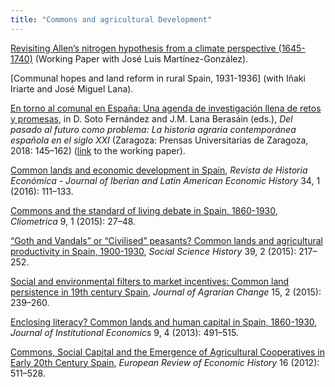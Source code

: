 ```yaml
---
title: "Commons and agricultural Development"
---
```


[Revisiting Allen's nitrogen hypothesis from a climate perspective (1645-1740)](https://repositori.uji.es/xmlui/bitstream/handle/10234/182881/DT-SEHA%201902.pdf?sequence=1&isAllowed=y) (Working Paper with José Luis Martínez-González).

[Communal hopes and land reform in rural Spain, 1931-1936] (with Iñaki Iriarte and José Miguel Lana).

[En torno al comunal en España: Una agenda de investigación llena de retos y promesas](papers/en-torno-al-comunal-2018.pdf), in D. Soto Fernández and J.M. Lana Berasáin (eds.), *Del pasado al futuro como problema: La historia agraria contemporánea española en el siglo XXI* (Zaragoza: Prensas Universitarias de Zaragoza, 2018: 145–162) ([link](https://repositori.uji.es/xmlui/bitstream/handle/10234/176624/DT-SEHA-1804.pdf?sequence=1&isAllowed=y) to the working paper).

[Common lands and economic development in Spain](papers/commons-development-2016.pdf), *Revista de Historia Económica - Journal of Iberian and Latin American Economic History* 34, 1 (2016): 111–133.

[Commons and the standard of living debate in Spain, 1860-1930](papers/commons-heights-2015.pdf), *Cliometrica* 9, 1 (2015): 27–48.

["Goth and Vandals" or "Civilised" peasants? Common lands and agricultural productivity in Spain, 1900-1930](papers/commons-productivity-2015.pdf), *Social Science History* 39, 2 (2015): 217–252.

[Social and environmental filters to market incentives: Common land persistence in 19th century Spain](papers/persistence-commons-2015.pdf), *Journal of Agrarian Change* 15, 2 (2015): 239–260.

[Enclosing literacy? Common lands and human capital in Spain, 1860-1930](papers/enclosing-literacy-2013.pdf), *Journal of Institutional Economics* 9, 4 (2013): 491–515.

[Commons, Social Capital and the Emergence of Agricultural Cooperatives in Early 20th Century Spain](papers/commons-cooperatives-2012.pdf), *European Review of Economic History* 16 (2012): 511–528.

